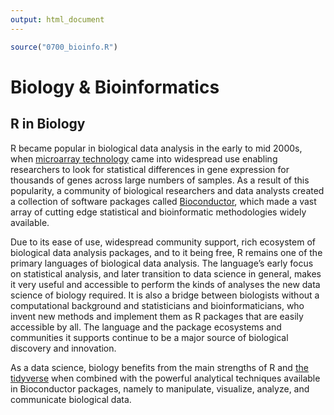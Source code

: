 ---
output: html_document
---

```{r bioinfo setup, include=FALSE}
source("0700_bioinfo.R")
```

# Biology & Bioinformatics

## R in Biology {#bio-r}

R became popular in biological data analysis in the early to mid 2000s, when
[microarray
technology](https://www.genome.gov/genetics-glossary/Microarray-Technology) came
into widespread use enabling researchers to look for statistical differences in
gene expression for thousands of genes across large numbers of samples. As a
result of this popularity, a community of biological researchers and data
analysts created a collection of software packages called
[Bioconductor](https://www.bioconductor.org/), which made a vast array of
cutting edge statistical and bioinformatic methodologies widely available.

Due to its ease of use, widespread community support, rich ecosystem of
biological data analysis packages, and to it being free, R remains one of the
primary languages of biological data analysis. The language's early focus on
statistical analysis, and later transition to data science in general, makes it
very useful and accessible to perform the kinds of analyses the new data science
of biology required. It is also a bridge between biologists without a
computational background and statisticians and bioinformaticians, who invent
new methods and implement them as R packages that are easily accessible by all.
The language and the package ecosystems and communities it supports continue to
be a major source of biological discovery and innovation.

As a data science, biology benefits from the main strengths of R and [the
tidyverse](#dw-tidyverse) when combined with the powerful analytical techniques
available in Bioconductor packages, namely to manipulate, visualize, analyze,
and communicate biological data.
